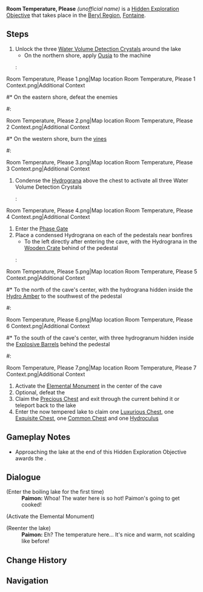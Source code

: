 {{Hidden Exploration Objectives Infobox
|image      = Room Temperature, Please.png
|type       = Quest-Like
|region     = Fontaine
|area       = Beryl Region
|loc        = [[Beryl Region]], [[Fontaine]]
|characters = Paimon; Traveler
|rewards    = 
}}
'''Room Temperature, Please''' ''(unofficial name)'' is a [[Hidden Exploration Objective]] that takes place in the [[Beryl Region]], [[Fontaine]].

==Steps==
# Unlock the three [[Water Volume Detection Crystal]]s around the lake
#* On the northern shore, apply [[Ousia]] to the machine
#: <gallery>
Room Temperature, Please 1.png|Map location
Room Temperature, Please 1 Context.png|Additional Context
</gallery>
#* On the eastern shore, defeat the enemies {{Enemy List|Sternshield Crab*1; Armored Crab*3}}
#: <gallery>
Room Temperature, Please 2.png|Map location
Room Temperature, Please 2 Context.png|Additional Context
</gallery>
#* On the western shore, burn the [[vine]]s
#: <gallery>
Room Temperature, Please 3.png|Map location
Room Temperature, Please 3 Context.png|Additional Context
</gallery>
# Condense the [[Hydrograna]] above the chest to activate all three Water Volume Detection Crystals
#: <gallery>
Room Temperature, Please 4.png|Map location
Room Temperature, Please 4 Context.png|Additional Context
</gallery>
# Enter the [[Phase Gate]]
# Place a condensed Hydrograna on each of the pedestals near bonfires
#* To the left directly after entering the cave, with the Hydrograna in the [[Wooden Crate]] behind of the pedestal
#: <gallery>
Room Temperature, Please 5.png|Map location
Room Temperature, Please 5 Context.png|Additional Context
</gallery>
#* To the north of the cave's center, with the hydrograna hidden inside the [[Hydro Amber]] to the southwest of the pedestal
#: <gallery>
Room Temperature, Please 6.png|Map location
Room Temperature, Please 6 Context.png|Additional Context
</gallery>
#* To the south of the cave's center, with three hydrogranum hidden inside the {{Hydro}} [[Explosive Barrel]]s behind the pedestal
#: <gallery>
Room Temperature, Please 7.png|Map location
Room Temperature, Please 7 Context.png|Additional Context
</gallery>
# Activate the {{Hydro}} [[Elemental Monument]] in the center of the cave
# Optional, defeat the {{Enemy|Sternshield Crab Local Legend|text=Iron Viscount — Spin to Win|link=Sternshield Crab}}
# Claim the [[Precious Chest]] and exit through the current behind it or teleport back to the lake
# Enter the now tempered lake to claim one [[Luxurious Chest]], one [[Exquisite Chest]], one [[Common Chest]] and one [[Hydroculus]]

==Gameplay Notes==
* Approaching the lake at the end of this Hidden Exploration Objective awards the {{Achievement|Core Cooling}}.

==Dialogue==
{{Dialogue Start}}
;(Enter the boiling lake for the first time)
:'''Paimon:''' Whoa! The water here is so hot! Paimon's going to get cooked!

;(Activate the Elemental Monument)
:{{Black Screen|The spring water gushes forth from underground...}}

;(Reenter the lake)
:'''Paimon:''' Eh? The temperature here... It's nice and warm, not scalding like before!
{{Dialogue End}}
<!--
==Video Guides==
{{EVT
|video1   = 
|caption1 = 
}}
-->
==Change History==
{{Change History|4.0}}

==Navigation==
{{Hidden Exploration Objective Navbox|Quest-Like}}